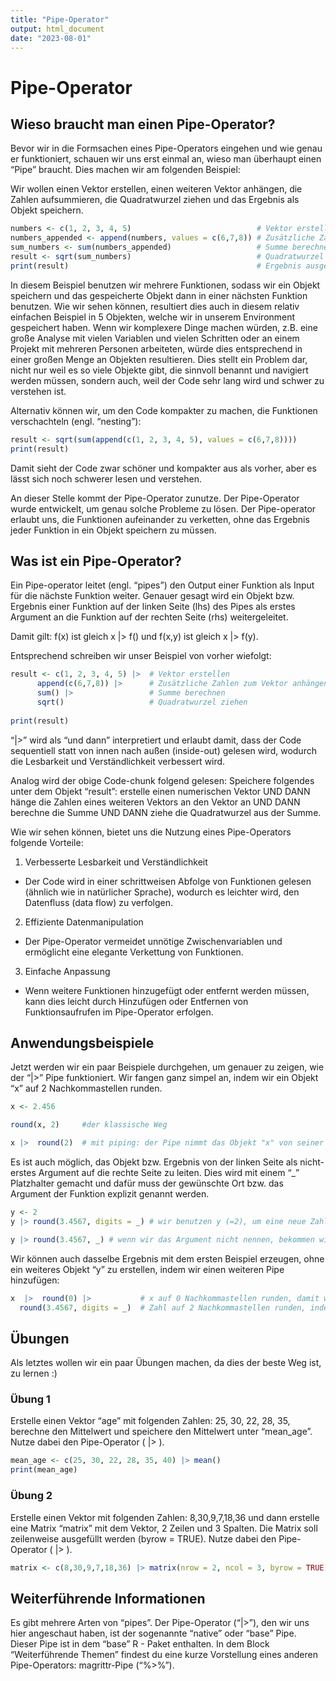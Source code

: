 ```yaml
---
title: "Pipe-Operator"
output: html_document
date: "2023-08-01"
---
```



# Pipe-Operator 

## Wieso braucht man einen Pipe-Operator? 

Bevor wir in die Formsachen eines Pipe-Operators eingehen und wie genau er funktioniert, schauen wir uns erst einmal an, wieso man überhaupt einen "Pipe" braucht. Dies machen wir am folgenden Beispiel: 

Wir wollen einen Vektor erstellen, einen weiteren Vektor anhängen, die Zahlen aufsummieren, die Quadratwurzel ziehen und das Ergebnis als Objekt speichern. 


```r

numbers <- c(1, 2, 3, 4, 5)                            # Vektor erstellen  
numbers_appended <- append(numbers, values = c(6,7,8)) # Zusätzliche Zahlen an den Vektor anhängen
sum_numbers <- sum(numbers_appended)                   # Summe berechnen
result <- sqrt(sum_numbers)                            # Quadratwurzel ziehen
print(result)                                          # Ergebnis ausgeben lassen

```

In diesem Beispiel benutzen wir mehrere Funktionen, sodass wir ein Objekt speichern und das gespeicherte Objekt dann in einer nächsten Funktion benutzen. Wie wir sehen können, resultiert dies auch in diesem relativ einfachen Beispiel in 5 Objekten, welche wir in unserem Environment gespeichert haben. Wenn wir komplexere Dinge machen würden, z.B. eine große Analyse mit vielen Variablen und vielen Schritten oder an einem Projekt mit mehreren Personen arbeiteten, würde dies entsprechend in einer großen Menge an Objekten resultieren. Dies stellt ein Problem dar, nicht nur weil es so viele Objekte gibt, die sinnvoll benannt und navigiert werden müssen, sondern auch, weil der Code sehr lang wird und schwer zu verstehen ist. 


Alternativ können wir, um den Code kompakter zu machen, die Funktionen verschachteln (engl. "nesting"): 

```r

result <- sqrt(sum(append(c(1, 2, 3, 4, 5), values = c(6,7,8))))
print(result)

```
Damit sieht der Code zwar schöner und kompakter aus als vorher, aber es lässt sich noch schwerer lesen und verstehen.


An dieser Stelle kommt der Pipe-Operator zunutze. Der Pipe-Operator wurde entwickelt, um genau solche Probleme zu lösen. Der Pipe-operator erlaubt uns, die Funktionen aufeinander zu verketten, ohne das Ergebnis jeder Funktion in ein Objekt speichern zu müssen.


## Was ist ein Pipe-Operator?  

Ein Pipe-operator leitet (engl. "pipes") den Output einer Funktion als Input für die nächste Funktion weiter. Genauer gesagt wird ein Objekt bzw. Ergebnis einer Funktion auf der linken Seite (lhs) des Pipes als erstes Argument an die Funktion auf der rechten Seite (rhs) weitergeleitet. 

Damit gilt: 
f(x) ist gleich x |> f()  und 
f(x,y) ist gleich x |> f(y). 


Entsprechend schreiben wir unser Beispiel von vorher wiefolgt: 
```r

result <- c(1, 2, 3, 4, 5) |>  # Vektor erstellen 
      append(c(6,7,8)) |>      # Zusätzliche Zahlen zum Vektor anhängen 
      sum() |>                 # Summe berechnen 
      sqrt()                   # Quadratwurzel ziehen 
          
print(result)

```

"|>" wird als "und dann" interpretiert und erlaubt damit, dass der Code sequentiell statt von innen nach außen (inside-out) gelesen wird, wodurch die Lesbarkeit und Verständlichkeit verbessert wird.  

Analog wird der obige Code-chunk folgend gelesen: Speichere folgendes unter dem Objekt "result": erstelle einen numerischen Vektor UND DANN hänge die Zahlen eines weiteren Vektors an den Vektor an UND DANN berechne die Summe UND DANN ziehe die Quadratwurzel aus der Summe. 


Wie wir sehen können, bietet uns die Nutzung eines Pipe-Operators folgende Vorteile:  

1) Verbesserte Lesbarkeit und Verständlichkeit
- Der Code wird in einer schrittweisen Abfolge von Funktionen gelesen (ähnlich wie in natürlicher Sprache), wodurch es leichter wird, den Datenfluss (data flow) zu verfolgen.

2) Effiziente Datenmanipulation
- Der Pipe-Operator vermeidet unnötige Zwischenvariablen und ermöglicht eine elegante Verkettung von Funktionen.

3) Einfache Anpassung
- Wenn weitere Funktionen hinzugefügt oder entfernt werden müssen, kann dies leicht durch Hinzufügen oder Entfernen von Funktionsaufrufen im Pipe-Operator erfolgen.


## Anwendungsbeispiele  

Jetzt werden wir ein paar Beispiele durchgehen, um genauer zu zeigen, wie der "|>" Pipe funktioniert. Wir fangen ganz simpel an, indem wir ein Objekt "x" auf 2 Nachkommastellen runden. 

```r

x <- 2.456

round(x, 2)     #der klassische Weg 

x |>  round(2)  # mit piping: der Pipe nimmt das Objekt "x" von seiner linken Seite und leitet es als erstes Argument in die Funktion "round" auf seiner rechten Seite weiter

```

Es ist auch möglich, das Objekt bzw. Ergebnis von der linken Seite als nicht-erstes Argument auf die rechte Seite zu leiten. Dies wird mit einem "_" Platzhalter gemacht und dafür muss der gewünschte Ort bzw. das Argument der Funktion explizit genannt werden.

```r

y <- 2 
y |> round(3.4567, digits = _) # wir benutzen y (=2), um eine neue Zahl auf 2 Nachkommastellen zu runden, indem wir das Argument "digits" explizit nennen

y |> round(3.4567, _) # wenn wir das Argument nicht nennen, bekommen wir eine Fehlermeldung: "Error: pipe placeholder can only be used as a named argument"

```


Wir können auch dasselbe Ergebnis mit dem ersten Beispiel erzeugen, ohne ein weiteres Objekt "y" zu erstellen, indem wir einen weiteren Pipe hinzufügen: 

```r

x  |>  round(0) |>           # x auf 0 Nachkommastellen runden, damit wir eine ganze Zahl bekommen (= 2)
  round(3.4567, digits = _)  # Zahl auf 2 Nachkommastellen runden, indem wir das Argument "digits" explizit nennen

```


## Übungen 

Als letztes wollen wir ein paar Übungen machen, da dies der beste Weg ist, zu lernen :) 

### Übung 1 

Erstelle einen Vektor "age" mit folgenden Zahlen: 25, 30, 22, 28, 35, berechne den Mittelwert und speichere den Mittelwert unter "mean_age". Nutze dabei den Pipe-Operator ( |> ). 


```r

mean_age <- c(25, 30, 22, 28, 35, 40) |> mean()
print(mean_age)

```

### Übung 2 

Erstelle einen Vektor mit folgenden Zahlen: 8,30,9,7,18,36 und dann erstelle eine Matrix "matrix" mit dem Vektor, 2 Zeilen und 3 Spalten. Die Matrix soll zeilenweise ausgefüllt werden (byrow = TRUE). Nutze dabei den Pipe-Operator ( |> ). 

```r

matrix <- c(8,30,9,7,18,36) |> matrix(nrow = 2, ncol = 3, byrow = TRUE)

```


## Weiterführende Informationen 

Es gibt mehrere Arten von "pipes". Der Pipe-Operator ("|>"), den wir uns hier angeschaut haben, ist der sogenannte "native" oder "base" Pipe. Dieser Pipe ist in dem "base" R - Paket enthalten. In dem Block "Weiterführende Themen" findest du eine kurze Vorstellung eines anderen Pipe-Operators:  magrittr-Pipe ("%>%").

